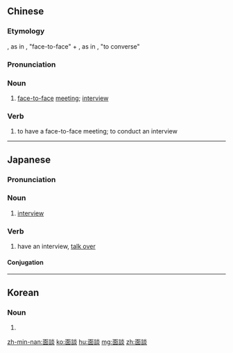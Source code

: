 {{also|面谈}}
==Chinese==
{{zh-forms|s=面谈}}

===Etymology===
{{l|cmn|面|tr=miàn}}, as in {{l|cmn|當面|tr=dāngmiàn}}, "face-to-face" + {{l|cmn|談|tr=tán}}, as in {{l|cmn|交談|tr=jiāotán}}, "to converse"

===Pronunciation===
{{zh-pron
|m=miàntán
|cat=n,v
}}

===Noun===
{{zh-noun}}

# [[face-to-face]] [[meeting]]; [[interview]]

===Verb===
{{zh-verb}}

# to have a face-to-face meeting; to conduct an interview
----
==Japanese==
{{ja-kanjitab|めん|だん|yomi=o}}

===Pronunciation===
{{ja-pron|めんだん|y=o}}

===Noun===
{{ja-noun|めんだん|tr=intrans}}

# [[interview]]

===Verb===
{{ja-verb-suru|めんだん|tr=intrans}}

#have an interview, [[talk over]] {{gloss|discuss}}

====Conjugation====
{{ja-suru|めんだん}}

----

==Korean==
{{ko-hanjatab}}

===Noun===
{{ko-noun|hj|hangeul=면담}}

# {{hanja form of|면담|}}

[[zh-min-nan:面談]]
[[ko:面談]]
[[hu:面談]]
[[mg:面談]]
[[zh:面談]]